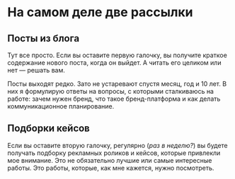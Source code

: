 

<SEO title="Рассылка"/>

<h1 style={{ marginTop: rhythm(1) }}>На самом деле две рассылки</h1>

<Subscription2 />

## Посты из блога
Тут все просто. Если вы оставите первую галочку, вы получите краткое содержание нового поста, когда он выйдет. А читать его целиком или нет — решать вам.

Посты выходят редко. Зато не устаревают спустя месяц, год и 10 лет. В них я формулирую ответы на вопросы, с которыми сталкиваюсь на работе: зачем нужен бренд, что такое бренд-платформа и как делать коммуникационное планирование.

## Подборки кейсов
Если вы оставите вторую галочку, регулярно (_раз в неделю?_) вы будете получать подборку рекламных роликов и кейсов, которые привлекли мое внимание. Это не обязательно лучшие или самые интересные работы. Это работы, которые, как мне кажется, нужно посмотреть.